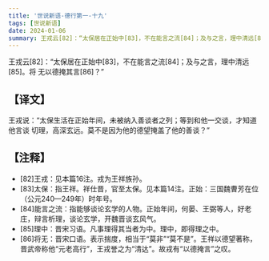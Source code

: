 ```yaml
---
title: '世说新语-德行第一-十九'
tags: [世说新语]
date: 2024-01-06
summary: 王戎云[82]：“太保居在正始中[83]，不在能言之流[84]；及与之言，理中清远[85]。
---
```


王戎云[82]：“太保居在正始中[83]，不在能言之流[84]；及与之言，理中清远[85]。将
无以德掩其言[86]？”

## 【译文】

王戎说：“太保生活在正始年间，未被纳入善谈者之列；等到和他一交谈，才知道他言谈
切理，高深玄远。莫不是因为他的德望掩盖了他的善谈？”

## 【注释】

- [82]王戎：见本篇16注。戎为王祥族孙。
- [83]太保：指王祥。祥仕晋，官至太保。见本篇14注。正始：三国魏曹芳在位（公元240—249年）时年号。
- [84]能言之流：指能够谈论玄学的人物。正始年间，何晏、王弼等人，好老庄，辩言析理，谈论玄学，开魏晋谈玄风气。
- [85]理中：晋宋习语。凡事理得其当者为中。理中，即得理之中。
- [86]将无：晋宋口语。表示揣度，相当于“莫非”“莫不是”。王祥以德望著称，晋武帝称他“元老高行”，王戎誉之为“清达”。故戎有“以德掩言”之叹。
